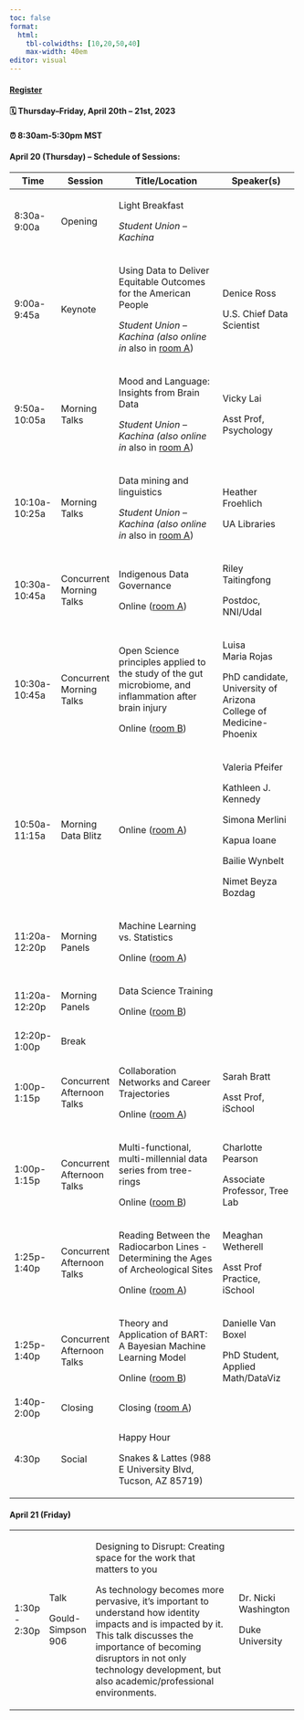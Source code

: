 ```yaml
---
toc: false
format: 
  html: 
    tbl-colwidths: [10,20,50,40]
    max-width: 40em
editor: visual
---
```


::: callout-important
#### [Register](https://www.eventbrite.com/e/wids-tucson-2023-tickets-580664311587)

#### 🗓 Thursday--Friday, April 20th -- 21st, 2023

#### ⏰ 8:30am-5:30pm MST
:::

#### April 20 (Thursday) -- Schedule of Sessions:

+---------------+----------------------------+---------------------------------------------------------------------------------------------------------+------------------------------------------------------------------+
| Time          | Session                    | Title/Location                                                                                          | Speaker(s)                                                       |
+===============+============================+=========================================================================================================+==================================================================+
| 8:30a-9:00a   | Opening                    | Light Breakfast                                                                                         |                                                                  |
|               |                            |                                                                                                         |                                                                  |
|               |                            | *Student Union -- Kachina*                                                                              |                                                                  |
+---------------+----------------------------+---------------------------------------------------------------------------------------------------------+------------------------------------------------------------------+
| 9:00a-9:45a   | Keynote                    | Using Data to Deliver Equitable Outcomes for the American People                                        | Denice Ross                                                      |
|               |                            |                                                                                                         |                                                                  |
|               |                            | *Student Union -- Kachina (also online in* also in [room A](https://arizona.zoom.us/j/88420856384))     | U.S. Chief Data Scientist                                        |
+---------------+----------------------------+---------------------------------------------------------------------------------------------------------+------------------------------------------------------------------+
| 9:50a-10:05a  | Morning Talks              | Mood and Language: Insights from Brain Data                                                             | Vicky Lai                                                        |
|               |                            |                                                                                                         |                                                                  |
|               |                            | *Student Union -- Kachina (also online in* also in [room A](https://arizona.zoom.us/j/88420856384))     | Asst Prof, Psychology                                            |
+---------------+----------------------------+---------------------------------------------------------------------------------------------------------+------------------------------------------------------------------+
| 10:10a-10:25a | Morning Talks              | Data mining and linguistics                                                                             | Heather Froehlich                                                |
|               |                            |                                                                                                         |                                                                  |
|               |                            | *Student Union -- Kachina (also online in* also in [room A](https://arizona.zoom.us/j/88420856384))     | UA Libraries                                                     |
+---------------+----------------------------+---------------------------------------------------------------------------------------------------------+------------------------------------------------------------------+
| 10:30a-10:45a | Concurrent Morning Talks   | Indigenous Data Governance                                                                              | Riley Taitingfong                                                |
|               |                            |                                                                                                         |                                                                  |
|               |                            | Online ([room A](https://arizona.zoom.us/j/88420856384))                                                | Postdoc, NNI/Udal                                                |
+---------------+----------------------------+---------------------------------------------------------------------------------------------------------+------------------------------------------------------------------+
| 10:30a-10:45a | Concurrent Morning Talks   | Open Science principles applied to the study of the gut microbiome, and inflammation after brain injury | Luisa Maria Rojas                                                |
|               |                            |                                                                                                         |                                                                  |
|               |                            | Online ([room B](https://arizona.zoom.us/s/81289501438))                                                | PhD candidate, University of Arizona College of Medicine-Phoenix |
+---------------+----------------------------+---------------------------------------------------------------------------------------------------------+------------------------------------------------------------------+
| 10:50a-11:15a | Morning Data Blitz         | Online ([room A](https://arizona.zoom.us/j/88420856384))                                                | Valeria Pfeifer                                                  |
|               |                            |                                                                                                         |                                                                  |
|               |                            |                                                                                                         | Kathleen J. Kennedy                                              |
|               |                            |                                                                                                         |                                                                  |
|               |                            |                                                                                                         | Simona Merlini                                                   |
|               |                            |                                                                                                         |                                                                  |
|               |                            |                                                                                                         | Kapua Ioane                                                      |
|               |                            |                                                                                                         |                                                                  |
|               |                            |                                                                                                         | Bailie Wynbelt                                                   |
|               |                            |                                                                                                         |                                                                  |
|               |                            |                                                                                                         | Nimet Beyza Bozdag                                               |
+---------------+----------------------------+---------------------------------------------------------------------------------------------------------+------------------------------------------------------------------+
| 11:20a-12:20p | Morning Panels             | Machine Learning vs. Statistics                                                                         |                                                                  |
|               |                            |                                                                                                         |                                                                  |
|               |                            | Online ([room A](https://arizona.zoom.us/j/88420856384))                                                |                                                                  |
+---------------+----------------------------+---------------------------------------------------------------------------------------------------------+------------------------------------------------------------------+
| 11:20a-12:20p | Morning Panels             | Data Science Training                                                                                   |                                                                  |
|               |                            |                                                                                                         |                                                                  |
|               |                            | Online ([room B](https://arizona.zoom.us/s/81289501438))                                                |                                                                  |
+---------------+----------------------------+---------------------------------------------------------------------------------------------------------+------------------------------------------------------------------+
| 12:20p-1:00p  | Break                      |                                                                                                         |                                                                  |
+---------------+----------------------------+---------------------------------------------------------------------------------------------------------+------------------------------------------------------------------+
| 1:00p-1:15p   | Concurrent Afternoon Talks | Collaboration Networks and Career Trajectories                                                          | Sarah Bratt                                                      |
|               |                            |                                                                                                         |                                                                  |
|               |                            | Online ([room A](https://arizona.zoom.us/j/88420856384))                                                | Asst Prof, iSchool                                               |
+---------------+----------------------------+---------------------------------------------------------------------------------------------------------+------------------------------------------------------------------+
| 1:00p-1:15p   | Concurrent Afternoon Talks | Multi-functional, multi-millennial data series from tree-rings                                          | Charlotte Pearson                                                |
|               |                            |                                                                                                         |                                                                  |
|               |                            | Online ([room B](https://arizona.zoom.us/s/81289501438))                                                | Associate Professor, Tree Lab                                    |
+---------------+----------------------------+---------------------------------------------------------------------------------------------------------+------------------------------------------------------------------+
| 1:25p-1:40p   | Concurrent Afternoon Talks | Reading Between the Radiocarbon Lines - Determining the Ages of Archeological Sites                     | Meaghan Wetherell                                                |
|               |                            |                                                                                                         |                                                                  |
|               |                            | Online ([room A](https://arizona.zoom.us/j/88420856384))                                                | Asst Prof Practice, iSchool                                      |
+---------------+----------------------------+---------------------------------------------------------------------------------------------------------+------------------------------------------------------------------+
| 1:25p-1:40p   | Concurrent Afternoon Talks | Theory and Application of BART: A Bayesian Machine Learning Model                                       | Danielle Van Boxel                                               |
|               |                            |                                                                                                         |                                                                  |
|               |                            | Online ([room B](https://arizona.zoom.us/s/81289501438))                                                | PhD Student, Applied Math/DataViz                                |
+---------------+----------------------------+---------------------------------------------------------------------------------------------------------+------------------------------------------------------------------+
| 1:40p-2:00p   | Closing                    | Closing ([room A](https://arizona.zoom.us/j/88420856384))                                               |                                                                  |
+---------------+----------------------------+---------------------------------------------------------------------------------------------------------+------------------------------------------------------------------+
| 4:30p         | Social                     | Happy Hour                                                                                              |                                                                  |
|               |                            |                                                                                                         |                                                                  |
|               |                            | Snakes & Lattes (988 E University Blvd, Tucson, AZ 85719)                                               |                                                                  |
+---------------+----------------------------+---------------------------------------------------------------------------------------------------------+------------------------------------------------------------------+

#### April 21 (Friday)

+---------------+-------------------+-----------------------------------------------------------------------------------------------------------------------------------------------------------------------------------------------------------------------------------------------------------+----------------------+
| 1:30p - 2:30p | Talk              | Designing to Disrupt: Creating space for the work that matters to you                                                                                                                                                                                     | Dr. Nicki Washington |
|               |                   |                                                                                                                                                                                                                                                           |                      |
|               | Gould-Simpson 906 | As technology becomes more pervasive, it's important to understand how identity impacts and is impacted by it. This talk discusses the importance of becoming disruptors in not only technology development, but also academic/professional environments. | Duke University      |
+---------------+-------------------+-----------------------------------------------------------------------------------------------------------------------------------------------------------------------------------------------------------------------------------------------------------+----------------------+
